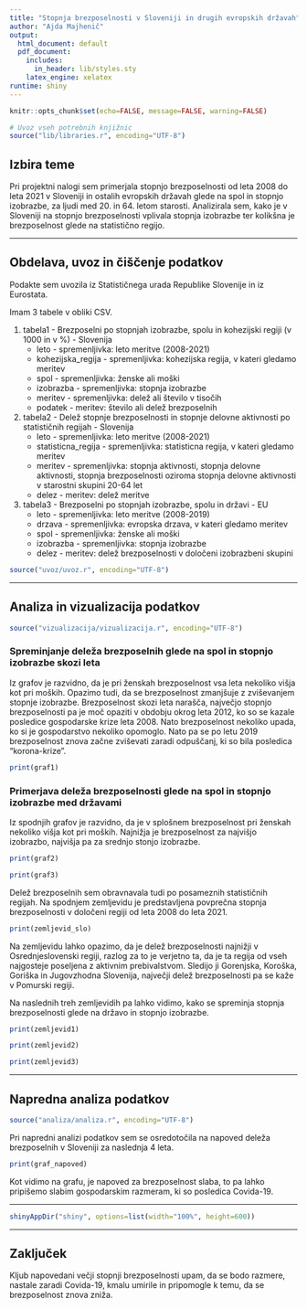 ```yaml
---
title: "Stopnja brezposelnosti v Sloveniji in drugih evropskih državah"
author: "Ajda Majhenič"
output:
  html_document: default
  pdf_document:
    includes:
      in_header: lib/styles.sty
    latex_engine: xelatex
runtime: shiny
---
```


```r
knitr::opts_chunk$set(echo=FALSE, message=FALSE, warning=FALSE)

# Uvoz vseh potrebnih knjižnic
source("lib/libraries.r", encoding="UTF-8")
```


## Izbira teme

Pri projektni nalogi sem primerjala stopnjo brezposelnosti od leta 2008 do leta 2021 v Sloveniji in ostalih evropskih državah glede na spol in stopnjo izobrazbe, za ljudi med 20. in 64. letom starosti. Analizirala sem, kako je v Sloveniji na stopnjo brezposelnosti vplivala stopnja izobrazbe ter kolikšna je brezposelnost glede na statistično regijo.

***

## Obdelava, uvoz in čiščenje podatkov

Podakte sem uvozila iz Statističnega urada Republike Slovenije in iz Eurostata.

Imam 3 tabele v obliki CSV.

1. tabela1 - Brezposelni po stopnjah izobrazbe, spolu in kohezijski regiji (v 1000 in v %) - Slovenija
    - leto - spremenljivka: leto meritve (2008-2021)
    - kohezijska_regija - spremenljivka: kohezijska regija, v kateri gledamo meritev
    - spol - spremenljivka: ženske ali moški
    - izobrazba - spremenljivka: stopnja izobrazbe
    - meritev - spremenljivka: delež ali število v tisočih
    - podatek - meritev: število ali delež brezposelnih
    
2. tabela2 - Delež stopnje brezposelnosti in stopnje delovne aktivnosti po statističnih regijah - Slovenija
    - leto - spremenljivka: leto meritve (2008-2021)
    - statisticna_regija - spremenljivka: statisticna regija, v kateri gledamo meritev
    - meritev - spremenljivka: stopnja aktivnosti, stopnja delovne aktivnosti, stopnja brezposelnosti oziroma stopnja delovne aktivnosti v starostni skupini 20-64 let
    - delez - meritev: delež meritve
    
3. tabela3 - Brezposelni po stopnjah izobrazbe, spolu in državi - EU
    - leto - spremenljivka: leto meritve (2008-2019)
    - drzava - spremenljivka: evropska drzava, v kateri gledamo meritev
    - spol - spremenljivka: ženske ali moški
    - izobrazba - spremenljivka: stopnja izobrazbe
    - delez - meritev: delež brezposelnosti v določeni izobrazbeni skupini

```r
source("uvoz/uvoz.r", encoding="UTF-8")
```

***

## Analiza in vizualizacija podatkov

```r
source("vizualizacija/vizualizacija.r", encoding="UTF-8")
```

### Spreminjanje deleža brezposelnih glede na spol in stopnjo izobrazbe skozi leta

Iz grafov je razvidno, da je pri ženskah brezposelnost vsa leta nekoliko višja kot pri moških. Opazimo tudi, da se brezposelnost zmanjšuje z zviševanjem stopnje izobrazbe. Brezposelnost skozi leta narašča, največjo stopnjo brezposelnosti pa je moč opaziti v obdobju okrog leta 2012, ko so se kazale posledice gospodarske krize leta 2008. Nato brezposelnost nekoliko upada, ko si je gospodarstvo nekoliko opomoglo. Nato pa se po letu 2019 brezposelnost znova začne zviševati zaradi odpuščanj, ki so bila posledica "korona-krize".


```r
print(graf1)
```

### Primerjava deleža brezposelnosti glede na spol in stopnjo izobrazbe med državami

Iz spodnjih grafov je razvidno, da je v splošnem brezposelnost pri ženskah nekoliko višja kot pri moških. Najnižja je brezposelnost za najvišjo izobrazbo, najvišja pa za srednjo stonjo izobrazbe.

```r
print(graf2)
```

```r
print(graf3)
```

Delež brezposelnih sem obravnavala tudi po posameznih statističnih regijah. Na spodnjem zemljevidu je predstavljena povprečna stopnja brezposelnosti v določeni regiji od leta 2008 do leta 2021.


```r
print(zemljevid_slo)
```

Na zemljevidu lahko opazimo, da je delež brezposelnosti najnižji v Osrednjeslovenski regiji, razlog za to je verjetno ta, da je ta regija od vseh najgosteje poseljena z aktivnim prebivalstvom. Sledijo ji Gorenjska, Koroška, Goriška in Jugovzhodna Slovenija, največji delež brezposelnosti pa se kaže v Pomurski regiji.

Na naslednih treh zemljevidih pa lahko vidimo, kako se spreminja stopnja brezposelnosti glede na državo in stopnjo izobrazbe.

```r
print(zemljevid1)
```

```r
print(zemljevid2)
```

```r
print(zemljevid3)
```


***

## Napredna analiza podatkov

```r
source("analiza/analiza.r", encoding="UTF-8")
```

Pri napredni analizi podatkov sem se osredotočila na napoved deleža brezposelnih v Sloveniji za naslednja 4 leta.

```r
print(graf_napoved)
```

Kot vidimo na grafu, je napoved za brezposelnost slaba, to pa lahko pripišemo slabim gospodarskim razmeram, ki so posledica Covida-19.

***

```r
shinyAppDir("shiny", options=list(width="100%", height=600))
```

***

## Zaključek
Kljub napovedani večji stopnji brezposelnosti upam, da se bodo razmere, nastale zaradi Covida-19, kmalu umirile in pripomogle k temu, da se brezposelnost znova zniža.